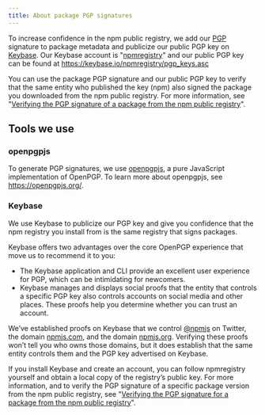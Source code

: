 ```yaml
---
title: About package PGP signatures
---
```


To increase confidence in the npm public registry, we add our [PGP][pgp-wiki] signature to package metadata and publicize our public PGP key on [Keybase][keybase]. Our Keybase account is "[npmregistry][npmregistry]" and our public PGP key can be found at https://keybase.io/npmregistry/pgp_keys.asc

You can use the package PGP signature and our public PGP key to verify that the same entity who published the key (npm) also signed the package you downloaded from the npm public registry. For more information, see "[Verifying the PGP signature of a package from the npm public registry][verify-pgp]".

## Tools we use

### openpgpjs

To generate PGP signatures, we use [openpgpjs][openpgpjs-repo], a pure JavaScript implementation of OpenPGP. To learn more about openpgpjs, see https://openpgpjs.org/.

### Keybase

We use Keybase to publicize our PGP key and give you confidence that the npm registry you install from is the same registry that signs packages.

Keybase offers two advantages over the core OpenPGP experience that move us to recommend it to you:

- The Keybase application and CLI provide an excellent user experience for PGP, which can be intimidating for newcomers.
- Keybase manages and displays social proofs that the entity that controls a specific PGP key also controls accounts on social media and other places. These proofs help you determine whether you can trust an account.

We’ve established proofs on Keybase that we control [@npmjs][npmjs-twitter] on Twitter, the domain [npmjs.com][npmjs-com], and the domain [npmjs.org][npmjs-org]. Verifying these proofs won’t tell you who owns those domains, but it does establish that the same entity controls them and the PGP key advertised on Keybase.

If you install Keybase and create an account, you can follow npmregistry yourself and obtain a local copy of the registry’s public key. For more information, and to verify the PGP signature of a specific package version from the npm public registry, see "[Verifying the PGP signature for a package from the npm public registry][verify-pgp]".


[keybase]: https://keybase.io
[pgp-wiki]: https://en.wikipedia.org/wiki/Pretty_Good_Privacy
[npmregistry]: https://keybase.io/npmregistry
[openpgpjs-repo]: https://github.com/openpgpjs/openpgpjs
[npmjs-twitter]: https://twitter.com/npmjs
[npmjs-com]: https://npmjs.com
[npmjs-org]: https://npmjs.org
[verify-pgp]: verifying-the-pgp-signature-for-a-package-from-the-npm-public-registry
